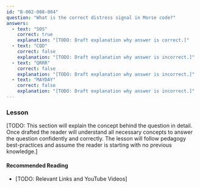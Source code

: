 ```yaml
---
id: "B-002-008-004"
question: "What is the correct distress signal in Morse code?"
answers:
  - text: "SOS"
    correct: true
    explanation: "[TODO: Draft explanation why answer is correct.]"
  - text: "CQD"
    correct: false
    explanation: "[TODO: Draft explanation why answer is incorrect.]"
  - text: "QRRR"
    correct: false
    explanation: "[TODO: Draft explanation why answer is incorrect.]"
  - text: "MAYDAY"
    correct: false
    explanation: "[TODO: Draft explanation why answer is incorrect.]"
---
```


### Lesson

[TODO: This section will explain the concept behind the question in detail. Once drafted the reader will understand all necessary concepts to answer the question confidently and correctly. The lesson will follow pedagogy best-practices and assume the reader is starting with no previous knowledge.]

#### Recommended Reading

- [TODO: Relevant Links and YouTube Videos]
